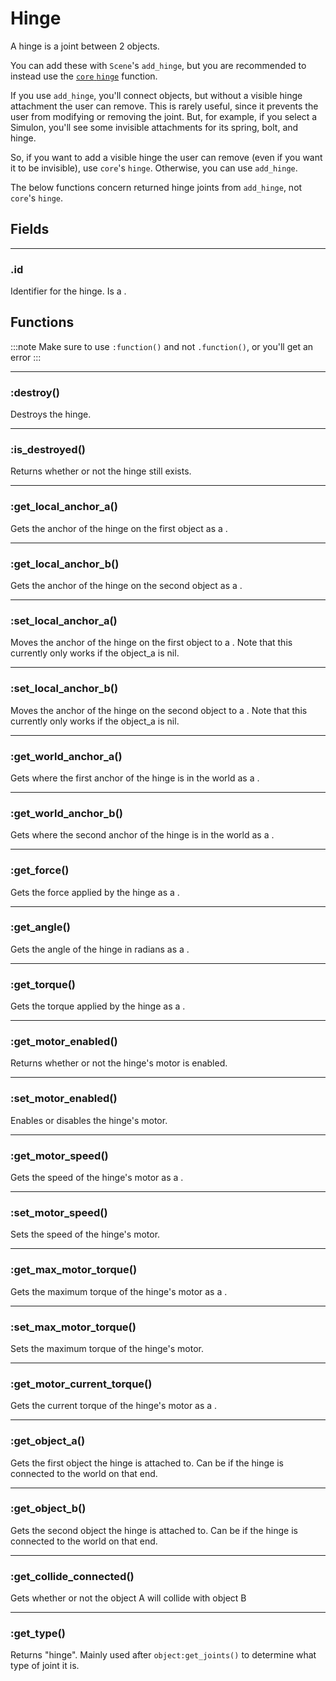 # Hinge

A hinge is a joint between 2 objects.

You can add these with `Scene`'s `add_hinge`, but you are recommended to instead use the [`core` `hinge`](/api/core) function.

If you use `add_hinge`, you'll connect objects, but without a visible hinge attachment the user can remove. This is rarely useful, since it prevents the user from modifying or removing the joint. But, for example, if you select a Simulon, you'll see some invisible attachments for its spring, bolt, and hinge.

So, if you want to add a visible hinge the user can remove (even if you want it to be invisible), use `core`'s `hinge`. Otherwise, you can use `add_hinge`.

The below functions concern returned hinge joints from `add_hinge`, not `core`'s `hinge`.

## Fields

---

### .id

Identifier for the hinge. Is a <Type name="number" />.

## Functions

:::note
Make sure to use `:function()` and not `.function()`, or you'll get an error
:::

---

### \:destroy()

Destroys the hinge.

---

### \:is_destroyed()

Returns whether or not the hinge still exists.

---

### \:get_local_anchor_a()

Gets the anchor of the hinge on the first object as a <Type name="vec2" />.

---

### \:get_local_anchor_b()

Gets the anchor of the hinge on the second object as a <Type name="vec2" />.

---

### \:set_local_anchor_a()

Moves the anchor of the hinge on the first object to a <Type name="vec2" />. Note that this currently only works if the object_a is nil.

---

### \:set_local_anchor_b()

Moves the anchor of the hinge on the second object to a <Type name="vec2" />. Note that this currently only works if the object_a is nil.

---

### \:get_world_anchor_a()

Gets where the first anchor of the hinge is in the world as a <Type name="vec2" />.

---

### \:get_world_anchor_b()

Gets where the second anchor of the hinge is in the world as a <Type name="vec2" />.

---

### \:get_force()

Gets the force applied by the hinge as a <Type name="vec2" />.

---

### \:get_angle()

Gets the angle of the hinge in radians as a <Type name="number" />.

---

### \:get_torque()

Gets the torque applied by the hinge as a <Type name="number" />.

---

### \:get_motor_enabled()

Returns whether or not the hinge's motor is enabled.

---

### \:set_motor_enabled()

Enables or disables the hinge's motor.

---

### \:get_motor_speed()

Gets the speed of the hinge's motor as a <Type name="number" />.

---

### \:set_motor_speed()

Sets the speed of the hinge's motor.

---

### \:get_max_motor_torque()

Gets the maximum torque of the hinge's motor as a <Type name="number" />.

---

### \:set_max_motor_torque()

Sets the maximum torque of the hinge's motor.

---

### \:get_motor_current_torque()

Gets the current torque of the hinge's motor as a <Type name="number" />.

---

### \:get_object_a()

Gets the first object the hinge is attached to. Can be <Type name="nil" /> if the hinge is connected to the world on that end.

---

### \:get_object_b()

Gets the second object the hinge is attached to. Can be <Type name="nil" /> if the hinge is connected to the world on that end.

---

### \:get_collide_connected()

Gets whether or not the object A will collide with object B

---

### \:get_type()

Returns "hinge". Mainly used after `object:get_joints()` to determine what type of joint it is.

